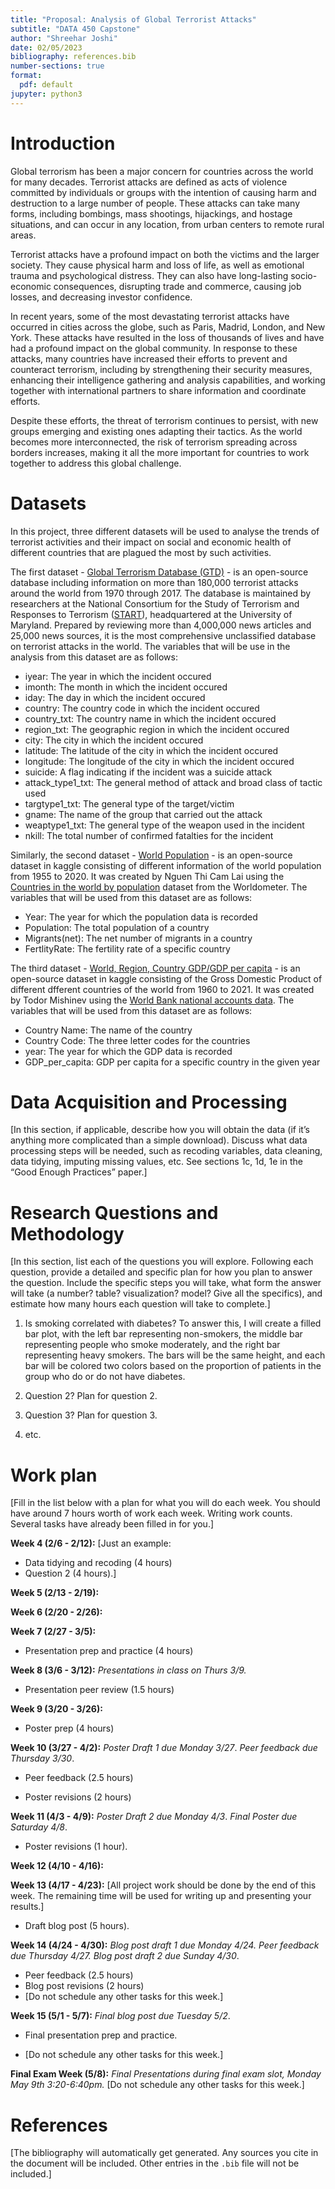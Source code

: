 ```yaml
---
title: "Proposal: Analysis of Global Terrorist Attacks"
subtitle: "DATA 450 Capstone"
author: "Shreehar Joshi"
date: 02/05/2023
bibliography: references.bib
number-sections: true
format:
  pdf: default
jupyter: python3
---
```


# Introduction

Global terrorism has been a major concern for countries across the world for many decades. Terrorist attacks are defined as acts of violence committed by individuals or groups with the intention of causing harm and destruction to a large number of people. These attacks can take many forms, including bombings, mass shootings, hijackings, and hostage situations, and can occur in any location, from urban centers to remote rural areas.

Terrorist attacks have a profound impact on both the victims and the larger society. They cause physical harm and loss of life, as well as emotional trauma and psychological distress. They can also have long-lasting socio-economic consequences, disrupting trade and commerce, causing job losses, and decreasing investor confidence.

In recent years, some of the most devastating terrorist attacks have occurred in cities across the globe, such as Paris, Madrid, London, and New York. These attacks have resulted in the loss of thousands of lives and have had a profound impact on the global community. In response to these attacks, many countries have increased their efforts to prevent and counteract terrorism, including by strengthening their security measures, enhancing their intelligence gathering and analysis capabilities, and working together with international partners to share information and coordinate efforts.

Despite these efforts, the threat of terrorism continues to persist, with new groups emerging and existing ones adapting their tactics. As the world becomes more interconnected, the risk of terrorism spreading across borders increases, making it all the more important for countries to work together to address this global challenge.

# Datasets

In this project, three different datasets will be used to analyse the trends of terrorist activities and their impact on social and economic health of different countries that are plagued the most by such activities.

The first dataset - [Global Terrorism Database (GTD)](https://www.kaggle.com/datasets/START-UMD/gtd) - is an open-source database including information on more than 180,000 terrorist attacks around the world from 1970 through 2017. The database is maintained by researchers at the National Consortium for the Study of Terrorism and Responses to Terrorism ([START](https://www.start.umd.edu/gtd/)), headquartered at the University of Maryland. Prepared by reviewing more than 4,000,000 news articles and 25,000 news sources, it is the most comprehensive unclassified database on terrorist attacks in the world. The variables that will be use in the analysis from this dataset are as follows:

* iyear: The year in which the incident occured
* imonth: The month in which the incident occured
* iday: The day in which the incident occured
* country: The country code in which the incident occured
* country_txt: The country name in which the incident occured
* region_txt: The geographic region in which the incident occured
* city: The city in which the incident occured
* latitude: The latitude of the city in which the incident occured
* longitude: The longitude of the city in which the incident occured
* suicide: A flag indicating if the incident was a suicide attack
* attack_type1_txt: The general method of attack and broad class of tactic used
* targtype1_txt: The general type of the target/victim
* gname: The name of the group that carried out the attack
* weaptype1_txt: The general type of the weapon used in the incident
* nkill: The total number of confirmed fatalties for the incident

Similarly, the second dataset - [World Population](https://www.kaggle.com/datasets/nguyenthicamlai/population-2022) - is an open-source dataset in kaggle consisting of different information of the world population from 1955 to 2020. It was created by Nguen Thi Cam Lai using the [Countries in the world by population](https://www.worldometers.info/world-population/population-by-country/) dataset from the Worldometer. The variables that will be used from this dataset are as follows:

* Year: The year for which the population data is recorded
* Population: The total population of a country
* Migrants(net): The net number of migrants in a country
* FertlityRate: The fertility rate of a specific country

The third dataset - [World, Region, Country GDP/GDP per capita](https://www.kaggle.com/datasets/tmishinev/world-country-gdp-19602021) - is an open-source dataset in kaggle consisting of the Gross Domestic Product of different dfferent countries of the world from 1960 to 2021. It was created by Todor Mishinev using the [World Bank national accounts data](https://data.worldbank.org/indicator/NY.GDP.MKTP.CD). The variables that will be used from this dataset are as follows:

* Country Name: The name of the country
* Country Code: The three letter codes for the countries
* year: The year for which the GDP data is recorded
* GDP_per_capita: GDP per capita for a specific country in the given year 


# Data Acquisition and Processing

[In this section, if applicable, describe how you will obtain the data (if it's
anything more complicated than a simple download). Discuss what data 
processing steps will be needed, such as recoding variables, data cleaning,
data tidying, imputing missing values, etc. See sections 1c, 1d, 1e in the 
"Good Enough Practices" paper.]

# Research Questions and Methodology

[In this section, list each of the questions you will explore. Following each
question, provide a detailed and specific plan for how you plan to answer the 
question. Include the specific steps you will take, what form the answer will 
take (a number? table? visualization? model? Give all the specifics), and 
estimate how many hours each question will take to complete.]

1. Is smoking correlated with diabetes? To answer this, I will create a filled
bar plot, with the left bar representing non-smokers, the middle bar
representing people who smoke moderately, and the right bar representing heavy
smokers. The bars will be the same height, and each bar will be
colored two colors based on the proportion of patients in the group who do or
do not have diabetes.

2. Question 2? Plan for question 2.

3. Question 3? Plan for question 3.

4. etc.

# Work plan

[Fill in the list below with a plan for what you will do each week. You should
have around 7 hours worth of work each week. Writing work counts. Several tasks
have already been filled in for you.]

**Week 4 (2/6 - 2/12):** [Just an example: 

* Data tidying and recoding (4 hours)
* Question 2 (4 hours).]

**Week 5 (2/13 - 2/19):**

**Week 6 (2/20 - 2/26):**

**Week 7 (2/27 - 3/5):**

* Presentation prep and practice (4 hours)

**Week 8 (3/6 - 3/12):** *Presentations in class on Thurs 3/9.*

* Presentation peer review (1.5 hours)

**Week 9 (3/20 - 3/26):**

* Poster prep (4 hours)

**Week 10 (3/27 - 4/2):** *Poster Draft 1 due Monday 3/27*.
*Peer feedback due Thursday 3/30*.

* Peer feedback (2.5 hours)

* Poster revisions (2 hours)

**Week 11 (4/3 - 4/9):** *Poster Draft 2 due Monday 4/3*.
*Final Poster due Saturday 4/8*.

* Poster revisions (1 hour).

**Week 12 (4/10 - 4/16):**

**Week 13 (4/17 - 4/23):** [All project work should be done by the end of this 
week. The remaining time will be used for writing up and presenting your 
results.]

* Draft blog post (5 hours).

**Week 14 (4/24 - 4/30):** *Blog post draft 1 due Monday 4/24. Peer feedback due Thursday 4/27. Blog post draft 2 due Sunday 4/30*. 

* Peer feedback (2.5 hours)
* Blog post revisions (2 hours)
* [Do not schedule any other tasks for this week.]

**Week 15 (5/1 - 5/7):**  *Final blog post due Tuesday 5/2*.

* Final presentation prep and practice.

* [Do not schedule any other tasks for this week.]

**Final Exam Week (5/8):** *Final Presentations during final exam slot,
Monday May 9th 3:20-6:40pm.* [Do not schedule any other tasks for this week.]

# References

[The bibliography will automatically get generated. Any sources you
cite in the document will be included. Other entries in the `.bib` file
will not be included.]